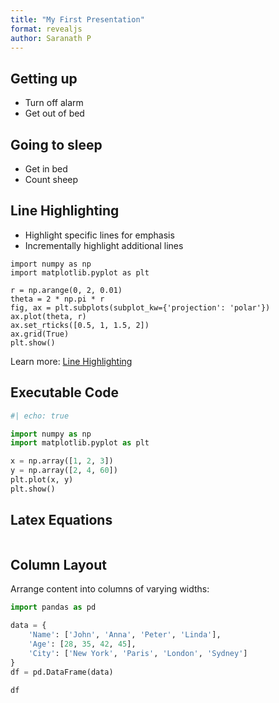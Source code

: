 ```yaml
---
title: "My First Presentation"
format: revealjs
author: Saranath P
---
```


## Getting up

- Turn off alarm
- Get out of bed

## Going to sleep

- Get in bed
- Count sheep

## Line Highlighting

-   Highlight specific lines for emphasis
-   Incrementally highlight additional lines

``` .python
import numpy as np
import matplotlib.pyplot as plt

r = np.arange(0, 2, 0.01)
theta = 2 * np.pi * r
fig, ax = plt.subplots(subplot_kw={'projection': 'polar'})
ax.plot(theta, r)
ax.set_rticks([0.5, 1, 1.5, 2])
ax.grid(True)
plt.show()
```

::: footer
Learn more: [Line Highlighting](https://quarto.org/docs/presentations/revealjs/#line-highlighting)
:::

## Executable Code

```python
#| echo: true

import numpy as np
import matplotlib.pyplot as plt

x = np.array([1, 2, 3])
y = np.array([2, 4, 60])
plt.plot(x, y)
plt.show()
```

## Latex Equations

::: {.column width="60%"}
```{=tex}
\begin{gather*}
\mathcal{N}(x; \mu, \sigma) = 
\dfrac{1}{\sqrt{2 \pi \sigma^2}}\exp \left(-\left(\dfrac{x - \mu}{2 \sigma^2}\right)\right) 
\end{gather*}
```
:::

## Column Layout {.smaller}

Arrange content into columns of varying widths:

```python
import pandas as pd

data = {
    'Name': ['John', 'Anna', 'Peter', 'Linda'],
    'Age': [28, 35, 42, 45],
    'City': ['New York', 'Paris', 'London', 'Sydney']
}
df = pd.DataFrame(data)

df
```
